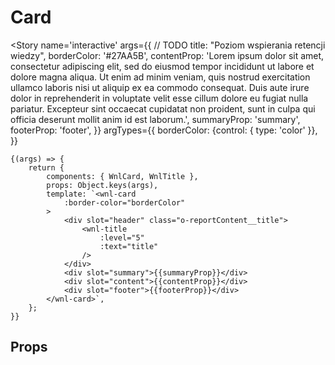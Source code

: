 
<Meta title='organisms/Card' component={WnlCard} />

# Card

<Story name='interactive'
    args={{
//     TODO
        title: "Poziom wspierania retencji wiedzy",
        borderColor: '#27AA5B',
        contentProp: 'Lorem ipsum dolor sit amet, consectetur adipiscing elit, sed do eiusmod tempor incididunt ut labore et dolore magna aliqua. Ut enim ad minim veniam, quis nostrud exercitation ullamco laboris nisi ut aliquip ex ea commodo consequat. Duis aute irure dolor in reprehenderit in voluptate velit esse cillum dolore eu fugiat nulla pariatur. Excepteur sint occaecat cupidatat non proident, sunt in culpa qui officia deserunt mollit anim id est laborum.',
        summaryProp: 'summary',
        footerProp: 'footer',
    }}
    argTypes={{
        borderColor: {control: { type: 'color' }},
    }}
>
    {(args) => {
        return {
            components: { WnlCard, WnlTitle },
            props: Object.keys(args),
            template: `<wnl-card
                :border-color="borderColor"
            >
                <div slot="header" class="o-reportContent__title">
                    <wnl-title
                        :level="5"
                        :text="title"
                    />
                </div>
                <div slot="summary">{{summaryProp}}</div>
                <div slot="content">{{contentProp}}</div>
                <div slot="footer">{{footerProp}}</div>
            </wnl-card>`,
        };
    }}
</Story>

## Props

<Props of={WnlCard} />
